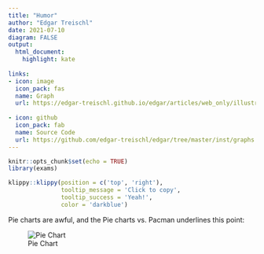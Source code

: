 ```yaml
---
title: "Humor"
author: "Edgar Treischl"
date: 2021-07-10
diagram: FALSE
output:
  html_document:
    highlight: kate
    
links:
- icon: image
  icon_pack: fas
  name: Graph
  url: https://edgar-treischl.github.io/edgar/articles/web_only/illustrations/illustrations.html
  
- icon: github
  icon_pack: fab
  name: Source Code
  url: https://github.com/edgar-treischl/edgar/tree/master/inst/graphs
---
```


```r
knitr::opts_chunk$set(echo = TRUE)
library(exams)
```

```r
klippy::klippy(position = c('top', 'right'), 
               tooltip_message = 'Click to copy', 
               tooltip_success = 'Yeah!',
               color = 'darkblue')
```



Pie charts are awful, and the Pie charts vs. Pacman underlines this point:

![Pie Chart](pacman.png)


